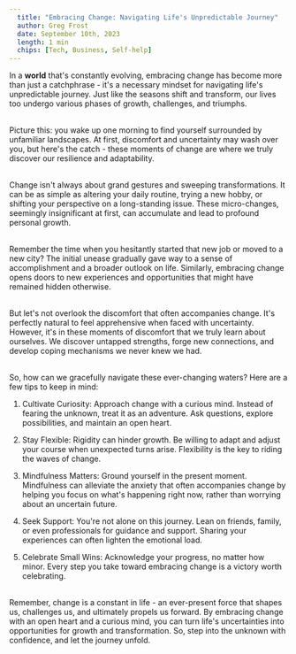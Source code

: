 ```yaml
---
  title: "Embracing Change: Navigating Life's Unpredictable Journey"
  author: Greg Frost
  date: September 10th, 2023
  length: 1 min
  chips: [Tech, Business, Self-help]
---
```


In a **world** that's constantly evolving, embracing change has become
more than just a catchphrase - it's a necessary mindset for navigating
life's unpredictable journey. Just like the seasons shift and
transform, our lives too undergo various phases of growth, challenges,
and triumphs.

\
Picture this: you wake up one morning to find yourself surrounded by
unfamiliar landscapes. At first, discomfort and uncertainty may wash
over you, but here's the catch - these moments of change are where we
truly discover our resilience and adaptability.

\
Change isn't always about grand gestures and sweeping transformations.
It can be as simple as altering your daily routine, trying a new
hobby, or shifting your perspective on a long-standing issue. These
micro-changes, seemingly insignificant at first, can accumulate and
lead to profound personal growth.

\
Remember the time when you hesitantly started that new job or moved to
a new city? The initial unease gradually gave way to a sense of
accomplishment and a broader outlook on life. Similarly, embracing
change opens doors to new experiences and opportunities that might
have remained hidden otherwise.

\
But let's not overlook the discomfort that often accompanies change.
It's perfectly natural to feel apprehensive when faced with
uncertainty. However, it's in these moments of discomfort that we
truly learn about ourselves. We discover untapped strengths, forge new
connections, and develop coping mechanisms we never knew we had.

\
So, how can we gracefully navigate these ever-changing waters? Here
are a few tips to keep in mind:

1.  Cultivate Curiosity: Approach change with a curious mind.
    Instead of fearing the unknown, treat it as an adventure. Ask
    questions, explore possibilities, and maintain an open heart.

2.  Stay Flexible: Rigidity can hinder growth. Be willing to adapt
    and adjust your course when unexpected turns arise. Flexibility is
    the key to riding the waves of change.

3.  Mindfulness Matters: Ground yourself in the present moment.
    Mindfulness can alleviate the anxiety that often accompanies
    change by helping you focus on what's happening right now, rather
    than worrying about an uncertain future.

4.  Seek Support: You're not alone on this journey. Lean on
    friends, family, or even professionals for guidance and support.
    Sharing your experiences can often lighten the emotional load.

5.  Celebrate Small Wins: Acknowledge your progress, no matter how
    minor. Every step you take toward embracing change is a victory
    worth celebrating.

\
Remember, change is a constant in life - an ever-present force that
shapes us, challenges us, and ultimately propels us forward. By
embracing change with an open heart and a curious mind, you can turn
life's uncertainties into opportunities for growth and transformation.
So, step into the unknown with confidence, and let the journey unfold.

